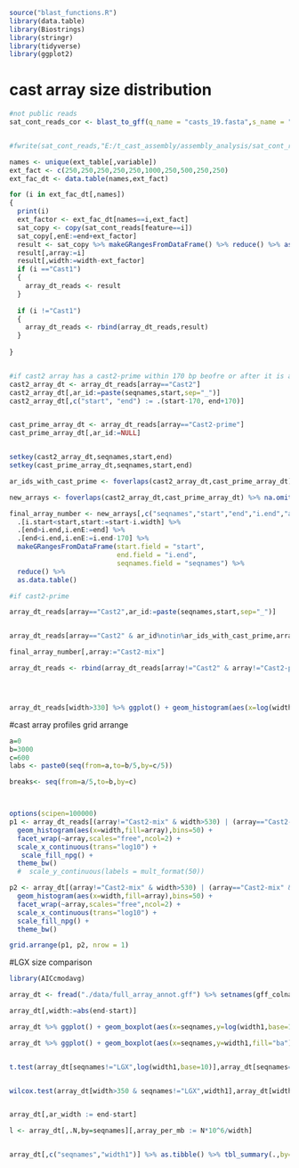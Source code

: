 

```r
source("blast_functions.R")
library(data.table)
library(Biostrings)
library(stringr)
library(tidyverse)
library(ggplot2)
```


# cast array size distribution

```r


#not public reads
sat_cont_reads_cor <- blast_to_gff(q_name = "casts_19.fasta",s_name = "t_cast_20k.correctedReads.fasta",work_dir = "E:/t_cast_assembly/assembly_analysis/",name="blast_sat_reads")


#fwrite(sat_cont_reads,"E:/t_cast_assembly/assembly_analysis/sat_cont_reads.tsv")

names <- unique(ext_table[,variable])
ext_fact <- c(250,250,250,250,250,1000,250,500,250,250)
ext_fac_dt <- data.table(names,ext_fact)

for (i in ext_fac_dt[,names])
{
  print(i)
  ext_factor <- ext_fac_dt[names==i,ext_fact]
  sat_copy <- copy(sat_cont_reads[feature==i])
  sat_copy[,enE:=end+ext_factor]
  result <- sat_copy %>% makeGRangesFromDataFrame() %>% reduce() %>% as.data.table()
  result[,array:=i]
  result[,width:=width-ext_factor]
  if (i =="Cast1")
  {
    array_dt_reads <- result
  } 
  
  if (i !="Cast1")
  {
    array_dt_reads <- rbind(array_dt_reads,result)
  } 
  
}


#if cast2 array has a cast2-prime within 170 bp beofre or after it is a Cast2-prime array
cast2_array_dt <- array_dt_reads[array=="Cast2"]
cast2_array_dt[,ar_id:=paste(seqnames,start,sep="_")]
cast2_array_dt[,c("start", "end") := .(start-170, end+170)]


cast_prime_array_dt <- array_dt_reads[array=="Cast2-prime"]
cast_prime_array_dt[,ar_id:=NULL]


setkey(cast2_array_dt,seqnames,start,end)
setkey(cast_prime_array_dt,seqnames,start,end)

ar_ids_with_cast_prime <- foverlaps(cast2_array_dt,cast_prime_array_dt) %>% na.omit() %>% .[,ar_id]

new_arrays <- foverlaps(cast2_array_dt,cast_prime_array_dt) %>% na.omit()

final_array_number <- new_arrays[,c("seqnames","start","end","i.end","ar_id","i.width","i.start")] %>%
  .[i.start<start,start:=start-i.width] %>%
  .[end>i.end,i.enE:=end] %>% 
  .[end<i.end,i.enE:=i.end-170] %>% 
  makeGRangesFromDataFrame(start.field = "start",
                           end.field = "i.end",
                           seqnames.field = "seqnames") %>%
  reduce() %>%
  as.data.table() 

#if cast2-prime 

array_dt_reads[array=="Cast2",ar_id:=paste(seqnames,start,sep="_")]


array_dt_reads[array=="Cast2" & ar_id%notin%ar_ids_with_cast_prime,array:="Cast2_pure"]

final_array_number[,array:="Cast2-mix"]

array_dt_reads <- rbind(array_dt_reads[array!="Cast2" & array!="Cast2-prime"],final_array_number,fill=TRUE)




array_dt_reads[width>330] %>% ggplot() + geom_histogram(aes(x=log(width,base=10),fill=array),bins=50) + facet_wrap(~array,scales="free") + scale_fill_npg()
```

#cast array profiles grid arrange
```r

a=0
b=3000
c=600
labs <- paste0(seq(from=a,to=b/5,by=c/5))

breaks<- seq(from=a/5,to=b,by=c)



options(scipen=100000)
p1 <- array_dt_reads[(array!="Cast2-mix" & width>530) | (array=="Cast2-mix" & width > 2000)] %>% ggplot() +
  geom_histogram(aes(x=width,fill=array),bins=50) +
  facet_wrap(~array,scales="free",ncol=2) +
  scale_x_continuous(trans="log10") +
   scale_fill_npg() +
  theme_bw() 
  #  scale_y_continuous(labels = mult_format(50))

p2 <- array_dt[(array!="Cast2-mix" & width>530) | (array=="Cast2-mix" & width > 2000)]  %>% ggplot() +
  geom_histogram(aes(x=width,fill=array),bins=50) +
  facet_wrap(~array,scales="free",ncol=2) +
  scale_x_continuous(trans="log10") +
  scale_fill_npg() + 
  theme_bw()

grid.arrange(p1, p2, nrow = 1)

```



#LGX size comparison
```r

library(AICcmodavg)

array_dt <- fread("./data/full_array_annot.gff") %>% setnames(gff_colnames)

array_dt[,width:=abs(end-start)]

array_dt %>% ggplot() + geom_boxplot(aes(x=seqnames,y=log(width1,base=10),fill="ba")) + theme_bw() + scale_fill_grey(start=0.7,end=0.7)

array_dt %>% ggplot() + geom_boxplot(aes(x=seqnames,y=width1,fill="ba")) + theme_bw() + scale_fill_grey(start=0.7,end=0.7)


t.test(array_dt[seqnames!="LGX",log(width1,base=10)],array_dt[seqnames=="LGX",log(width1,base=10)])


wilcox.test(array_dt[width>350 & seqnames!="LGX",width1],array_dt[width>350 &seqnames=="LGX",width1])


array_dt[,ar_width := end-start]

l <- array_dt[,.N,by=seqnames][,array_per_mb := N*10^6/width]


array_dt[,c("seqnames","width1")] %>% as.tibble() %>% tbl_summary(.,by=c("width1"))
```



